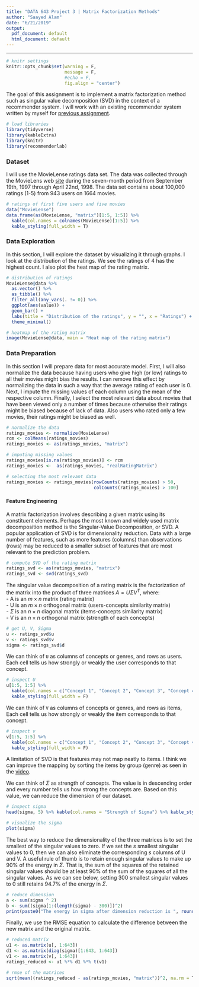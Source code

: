 ```yaml
---
title: "DATA 643 Project 3 | Matrix Factorization Methods"
author: "Saayed Alam"
date: "6/21/2019"
output:
  pdf_document: default
  html_document: default
---
```


***

```r
# knitr settings
knitr::opts_chunk$set(warning = F, 
                      message = F,
                      #echo = F,
                      fig.align = "center")
```

The goal of this assignment is to implement a matrix factorization method such as singular value decomposition (SVD) in the context of a recommender system. I will work with an existing recommender system written by myself for [previous assignment](https://github.com/saayedalam/Recommender-System/blob/master/2.Rmd).  
```r
# load libraries
library(tidyverse)
library(kableExtra)
library(knitr)
library(recommenderlab)
```

### Dataset
I will use the MovieLense ratings data set. The data was collected through the MovieLens web [site](movielens.umn.edu) during the seven-month period from September 19th, 1997 through April 22nd, 1998. The data set contains about 100,000 ratings (1-5) from 943 users on 1664 movies. 
```r
# ratings of first five users and five movies
data("MovieLense")
data.frame(as(MovieLense, "matrix")[1:5, 1:5]) %>% 
  kable(col.names = colnames(MovieLense)[1:5]) %>% 
  kable_styling(full_width = T)
```

### Data Exploration 
In this section, I will explore the dataset by visualizing it through graphs. I look at the distribution of the ratings. We see the ratings of 4 has the highest count. I also plot the heat map of the rating matrix.
```r
# distribution of ratings
MovieLense@data %>% 
  as.vector() %>% 
  as_tibble() %>% 
  filter_all(any_vars(. != 0)) %>% 
  ggplot(aes(value)) + 
  geom_bar() +
  labs(title = "Distribution of the ratings", y = "", x = "Ratings") +
  theme_minimal()

# heatmap of the rating matrix
image(MovieLense@data, main = "Heat map of the rating matrix")
```

### Data Preparation
In this section I will prepare data for most accurate model. First, I will also normalize the data because having users who give high (or low) ratings to all their movies might bias the results. I can remove this effect by normalizing the data in such a way that the average rating of each user is 0. Next, I impute the missing values of each column using the mean of the respective column. Finally, I select the most relevant data about movies that have been viewed only a number of times because otherwise their ratings might be biased because of lack of data. Also users who rated only a few movies, their ratings might be biased as well.   
```r
# normalize the data
ratings_movies <- normalize(MovieLense)
rcm <- colMeans(ratings_movies)
ratings_movies <- as(ratings_movies, "matrix")

# imputing missing values
ratings_movies[is.na(ratings_movies)] <- rcm
ratings_movies <-  as(ratings_movies, "realRatingMatrix")

# selecting the most relevant data
ratings_movies <- ratings_movies[rowCounts(ratings_movies) > 50, 
                                 colCounts(ratings_movies) > 100]
```

#### Feature Engineering
A matrix factorization involves describing a given matrix using its constituent elements. Perhaps the most known and widely used matrix decomposition method is the Singular-Value Decomposition, or SVD. A popular application of SVD is for dimensionality reduction. Data with a large number of features, such as more features (columns) than observations (rows) may be reduced to a smaller subset of features that are most relevant to the prediction problem.
```r
# compute SVD of the rating matrix 
ratings_svd <- as(ratings_movies, "matrix")
ratings_svd <- svd(ratings_svd)
```

The singular value decomposition of a rating matrix is the factorization of the matrix into the product of three matrices $A = U\Sigma V^T$, where:   
  - A is an $m × n$ matrix (rating matrix)  
  - U is an $m × n$ orthogonal matrix (users-concepts similarity matrix)  
  - $\Sigma$  is an $n × n$ diagonal matrix (items-concepts similarity matrix)  
  - V is an $n × n$ orthogonal matrix (strength of each concepts)  
```r
# get U, V, Sigma
u <- ratings_svd$u
v <- ratings_svd$v
sigma <- ratings_svd$d
```

We can think of `U` as columns of concepts or genres, and rows as users. Each cell tells us how strongly or weakly the user corresponds to that concept. 
```r
# inspect U
u[1:5, 1:5] %>% 
  kable(col.names = c("Concept 1", "Concept 2", "Concept 3", "Concept 4", "Concept 5")) %>%
  kable_styling(full_width = F)
```

We can think of `V` as columns of concepts or genres, and rows as items, Each cell tells us how strongly or weakly the item corresponds to that concept. 
```r
# inspect v
v[1:5, 1:5] %>% 
  kable(col.names = c("Concept 1", "Concept 2", "Concept 3", "Concept 4", "Concept 5")) %>%
  kable_styling(full_width = F)
```

A limitation of SVD is that features may not map neatly to items. I think we can improve the mapping by sorting the items by group (genre) as seen in the [video](https://www.youtube.com/watch?v=P5mlg91as1c&list=PLLssT5z_DsK9JDLcT8T62VtzwyW9LNepV&index=47).

We can think of $\Sigma$ as strength of concepts. The value is in descending order and every number tells us how strong the concepts are. Based on this value, we can reduce the dimension of our dataset. 
```r
# inspect sigma
head(sigma, 5) %>% kable(col.names = "Strength of Sigma") %>% kable_styling(full_width = F)

# visualize the sigma
plot(sigma)
```

The best way to reduce the dimensionality of the three matrices is to set the smallest of the singular values to zero. If we set the $s$ smallest singular values to 0, then we can also eliminate the corresponding $s$ columns of U and V. A useful rule of thumb is to retain enough singular values to make up 90% of the energy in $\Sigma$. That is, the sum of the squares of the retained singular values should be at least 90% of the sum of the squares of all the singular values. As we can see below, setting 300 smallest singular values to 0 still retains 94.7% of the energy in $\Sigma$.
```r
# reduce dimension
a <- sum(sigma ^ 2)
b <- sum((sigma[1:(length(sigma) - 300)])^2)
print(paste0("The energy in sigma after dimension reduction is ", round((b/a)*100, 2), "%"))
```

Finally, we use the RMSE equation to calculate the difference between the new matrix and the original matrix. 
```r
# reduced matrix
u1 <- as.matrix(u[, 1:643])
d1 <- as.matrix(diag(sigma)[1:643, 1:643])
v1 <- as.matrix(v[, 1:643])
ratings_reduced <- u1 %*% d1 %*% t(v1)

# rmse of the matrices
sqrt(mean((ratings_reduced - as(ratings_movies, "matrix"))^2, na.rm = T))
```
